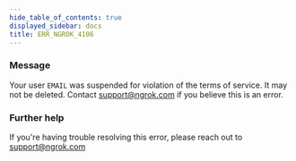```yaml
---
hide_table_of_contents: true
displayed_sidebar: docs
title: ERR_NGROK_4106
---
```


### Message

Your user `EMAIL` was suspended for violation of the terms of service. It may not be deleted. Contact support@ngrok.com if you believe this is an error.

### Further help

If you're having trouble resolving this error, please reach out to [support@ngrok.com](mailto:support@ngrok.com?subject=Help%20with%20ERR_NGROK_4106)
